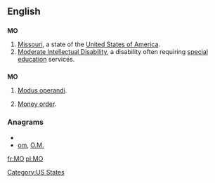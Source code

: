 {{also|Appendix:Variations of "mo"}}
==English==

==={{abbreviation}}===
'''MO'''

# [[Missouri]], a state of the [[United States of America]].
# [[Moderate Intellectual Disability]], a disability often requiring [[special education]] services.

==={{initialism}}===
'''MO'''

# [[modus operandi|Modus operandi]].
# {{banking}} [[money order|Money order]].

===Anagrams===
* {{alphagram|mo}}
* [[om#English|om]], [[O.M.#English|O.M.]]


[[Category:US States]]

[[fr:MO]]
[[pl:MO]]
